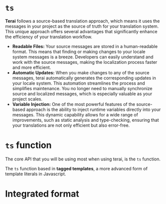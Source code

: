 # `ts`

**Terai** follows a source-based translation approach, which means it uses the
messages in your project as the source of truth for your translation system.
This unique approach offers several advantages that significantly enhance the
efficiency of your translation workflow.

- **Readable Files:** Your source messages are stored in a human-readable
  format. This means that finding or making changes to your locale system
  messages is a breeze. Developers can easily understand and work with the
  source messages, making the localization process faster and more efficient.
- **Automatic Updates:** When you make changes to any of the source messages,
  terai automatically generates the corresponding updates in your locale system.
  This automation streamlines the process and simplifies maintenance. You no
  longer need to manually synchronize source and localized messages, which is
  especially valuable as your project scales.
- **Variable Injection:** One of the most powerful features of the source-based
  approach is the ability to inject runtime variables directly into your
  messages. This dynamic capability allows for a wide range of improvements,
  such as static analysis and type-checking, ensuring that your translations are
  not only efficient but also error-free.

# `ts` function

The core API that you will be using most when using terai, is the `ts` function.

The `ts` function based in **tagged templates**, a more advanced form of
template literals in Javascript.

# Integrated format
